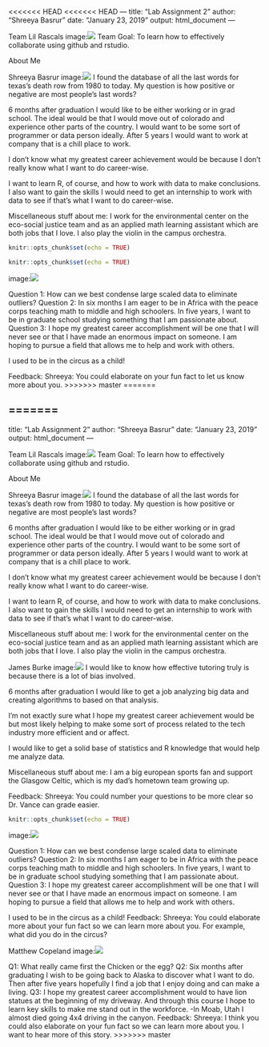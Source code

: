 <<<<<<< HEAD
<<<<<<< HEAD
---
title: "Lab Assignment 2"
author: "Shreeya Basrur"
date: "January 23, 2019"
output: html_document
---

Team Lil Rascals
image:![](teampic.jpeg)
Team Goal: To learn how to effectively collaborate using github and rstudio.

About Me

Shreeya Basrur
image:![](shreeya1.jpeg)
I found the database of all the last words for texas's death row from 1980 to today. My question is how positive or negative are most people's last words?

6 months after graduation I would like to be either working or in grad school. The ideal would be that I would move out of colorado and experience other parts of the country. I would want to be some sort of programmer or data person ideally. After 5 years I would want to work at company that is a chill place to work. 

I don't know what my greatest career achievement would be because I don't really know what I want to do career-wise. 

I want to learn R, of course, and how to work with data to make conclusions. I also want to gain the skills I would need to get an internship to work with data to see if that's what I want to do career-wise.

Miscellaneous stuff about me: I work for the environmental center on the eco-social justice team  and as an applied math learning assistant which are both jobs that I love. I also play the violin in the campus orchestra. 


```{r setup, include=FALSE}
knitr::opts_chunk$set(echo = TRUE)
```
 

```{r setup, include=FALSE}
knitr::opts_chunk$set(echo = TRUE)
```

image:![](Kelsey-24.jpg)

Question 1: How can we best condense large scaled data to eliminate outliers? 
Question 2: In six months I am eager to be in Africa with the peace corps teaching math to middle and high schoolers. In five years, I want to be in graduate school studying something that I am passionate about. 
Question 3: I hope my greatest career accomplishment will be one that I will never see or that I have made an enormous impact on someone. I am hoping to pursue a field that allows me to help and work with others. 

I used to be in the circus as a child!

Feedback:
Shreeya: You could elaborate on your fun fact to let us know more about you. 
>>>>>>> master
=======


=======
---
title: "Lab Assignment 2"
author: "Shreeya Basrur"
date: "January 23, 2019"
output: html_document
---

Team Lil Rascals
image:![](teampic.jpeg)
Team Goal: To learn how to effectively collaborate using github and rstudio.

About Me

Shreeya Basrur
image:![](shreeya1.jpeg)
I found the database of all the last words for texas's death row from 1980 to today. My question is how positive or negative are most people's last words?

6 months after graduation I would like to be either working or in grad school. The ideal would be that I would move out of colorado and experience other parts of the country. I would want to be some sort of programmer or data person ideally. After 5 years I would want to work at company that is a chill place to work. 

I don't know what my greatest career achievement would be because I don't really know what I want to do career-wise. 

I want to learn R, of course, and how to work with data to make conclusions. I also want to gain the skills I would need to get an internship to work with data to see if that's what I want to do career-wise.

Miscellaneous stuff about me: I work for the environmental center on the eco-social justice team  and as an applied math learning assistant which are both jobs that I love. I also play the violin in the campus orchestra. 


James Burke 
image:![](Jamesb.jpeg) 
I would like to know how effective tutoring truly is because there is a lot of bias involved.
 
6 months after graduation I would like to get a job analyzing big data and creating algorithms to based on that analysis.
 
I'm not exactly sure what I hope my greatest career achievement would be but most likely helping to make some sort of process related to the tech industry more efficient and or affect.
 
I would like to get a solid base of statistics and R knowledge that would help me analyze data.
 
Miscellaneous stuff about me: I am a big european sports fan and support the Glasgow Celtic, which is my dad's hometown team growing up.

Feedback: 
Shreeya: You could number your questions to be more clear so Dr. Vance can grade easier. 
```{r setup, include=FALSE}
knitr::opts_chunk$set(echo = TRUE)
```

image:![](Kelsey-24.jpg)

Question 1: How can we best condense large scaled data to eliminate outliers? 
Question 2: In six months I am eager to be in Africa with the peace corps teaching math to middle and high schoolers. In five years, I want to be in graduate school studying something that I am passionate about. 
Question 3: I hope my greatest career accomplishment will be one that I will never see or that I have made an enormous impact on someone. I am hoping to pursue a field that allows me to help and work with others. 

I used to be in the circus as a child!
Feedback:
Shreeya: You could elaborate more about your fun fact so we can learn more about you. For example, what did you do in the circus?

Matthew Copeland
image:![](IMG_0003.JPG)

Q1: What really came first the Chicken or the egg?
Q2: Six months after graduating I wish to be going back to Alaska to discover what I want to do. Then after five years hopefully I find a job that I enjoy doing and can make a living.
Q3: I hope my greatest career accomplishment would to have lion statues at the beginning of my driveway. And through this course I hope to learn key skills to make me stand out in the workforce. 
-In Moab, Utah I almost died going 4x4 driving in the canyon. 
Feedback:
Shreeya: I think you could also elaborate on your fun fact so we can learn more about you. I want to hear more of this story. 
>>>>>>> master
